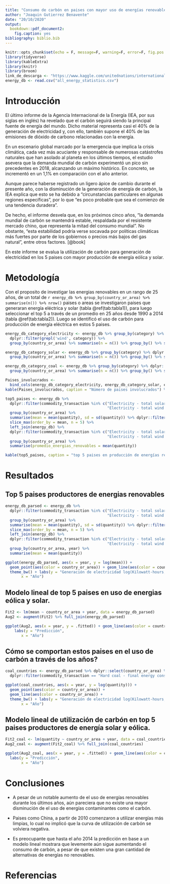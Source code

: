 ```yaml
---
title: "Consumo de carbón en paises con mayor uso de energías renovables"
author: "Joaquin Gutierrez Benavente"
date: "20/10/2020"
output: 
  bookdown::pdf_document2:
    fig.caption: yes
bibliography: biblio.bib
---
```


```r
knitr::opts_chunk$set(echo = F, message=F, warning=F, error=F, fig.pos = "H", out.extra = "")
library(tidyverse)
library(kableExtra)
library(knitr)
library(broom)
link_de_descarga <- "https://www.kaggle.com/unitednations/international-energy-statistics?select=all_energy_statistics.csv"
energy_db <- read.csv("all_energy_statistics.csv")
```
# Introducción

El último informe de la Agencia Internacional de la Energía (IEA, por sus siglas en inglés) ha revelado que el carbón seguirá siendo la principal fuente de energía del mundo. Dicho material representa casi el 40% de la generación de electricidad y, con ello, también supone el 40% de las emisiones de dióxido de carbono relacionadas con la energía. 

En un escenario global marcado por la emergencia que implica la crisis climática, cada vez más acuciante y responsable de numerosas catástrofes naturales que han asolado al planeta en los últimos tiempos, el estudio asevera que la demanda mundial de carbón experimentó un pico sin precedentes en 2018, alcanzando un máximo histórico. En concreto, se incrementó en un 1,1% en comparación con el año anterior. 

Aunque parece haberse registrado un ligero ápice de cambio durante el presente año, con la disminución de la generación de energía de carbón, la IEA explica que esto se ha debido a “circunstancias particulares en algunas regiones específicas”, por lo que “es poco probable que sea el comienzo de una tendencia duradera”. 

De hecho, el informe desvela que, en los próximos cinco años, “la demanda mundial de carbón se mantendrá estable, respaldada por el resistente mercado chino, que representa la mitad del consumo mundial”. No obstante, “esta estabilidad podría verse socavada por políticas climáticas más fuertes por parte de los gobiernos o precios más bajos del gas natural”, entre otros factores. [@book]

En este informe se evalua la utilización de carbón para generación de electricidad en los 5 paises con mayor producción de energía eólica y solar.

# Metodología 

Con el proposito de investigar las energias renovables en un rango de 25 años, de un total de `r energy_db %>% group_by(country_or_area) %>% summarise(n()) %>% nrow()` paises o areas se investigaron paises que generaran energía eléctrica y solar (tabla \@ref(tab:tabla1)), para luego seleccionar el top 5 a través de un promedio en 25 años desde 1990 a 2014 (tabla \@ref(tab:tabla2)). Luego se identificó el uso de carbón para producción de energía eléctrica en estos 5 paises.

```r
energy_db_category_electricity <- energy_db %>% group_by(category) %>% 
  dplyr::filter(grepl('wind', category)) %>% 
  group_by(country_or_area) %>% summarise(n = n()) %>% group_by() %>% summarise(Generacion_eEolica = n())

energy_db_category_solar <- energy_db %>% group_by(category) %>% dplyr::filter(grepl('solar', category)) %>% 
  group_by(country_or_area) %>% summarise(n = n()) %>% group_by() %>% summarise(Generacion_eSolar = n())

energy_db_category_coal <- energy_db %>% group_by(category) %>% dplyr::filter(grepl('hard_coal', category)) %>% 
  group_by(country_or_area) %>% summarise(n = n()) %>% group_by() %>% summarise(consumo_carbon = n())

Paises_involucrados <- 
  bind_cols(energy_db_category_electricity, energy_db_category_solar, energy_db_category_coal)
kable(Paises_involucrados, caption = "Número de paises involucrados") %>%  kable_styling(bootstrap_options = c("striped", "hover", "condensed"))
```

```r
top5_paises <- energy_db %>% 
  dplyr::filter(commodity_transaction %in% c("Electricity - total solar production", 
                                             "Electricity - total wind production"), quantity > 0.0) %>%
  group_by(country_or_area) %>% 
  summarise(mean = mean(quantity), sd = sd(quantity)) %>% dplyr::filter(!is.na(sd)) %>%
  slice_max(order_by = mean, n = 5) %>% 
  left_join(energy_db) %>% 
  dplyr::filter(commodity_transaction %in% c("Electricity - total solar production", 
                                             "Electricity - total wind production"), quantity > 0.0) %>%
  group_by(country_or_area) %>% 
  summarise(promedio_energias_renovables = mean(quantity))

kable(top5_paises, caption = "top 5 paises en producción de energías renovables en 25 años") %>%  kable_styling(bootstrap_options = c("striped", "hover", "condensed"))
```

# Resultados

## Top 5 paises productores de energias renovables
```r
energy_db_parsed <- energy_db %>% 
  dplyr::filter(commodity_transaction %in% c("Electricity - total solar production", 
                                             "Electricity - total wind production"), quantity > 0.0) %>%
  group_by(country_or_area) %>% 
  summarise(mean = mean(quantity), sd = sd(quantity)) %>% dplyr::filter(!is.na(sd)) %>%
  slice_max(order_by = mean, n = 5) %>% 
  left_join(energy_db) %>% 
  dplyr::filter(commodity_transaction %in% c("Electricity - total solar production", 
                                             "Electricity - total wind production"), quantity > 0.0) %>%
  group_by(country_or_area, year) %>% 
  summarise(mean = mean(quantity))
```

```r
ggplot(energy_db_parsed, aes(x = year, y = log(mean))) +
  geom_point(aes(color = country_or_area)) + geom_line(aes(color = country_or_area)) +
  theme_bw() + labs(y = "Generación de electricidad log(Kilowatt-hours, million)", 
       x = "Año")
```


## Modelo lineal de top 5 paises en uso de energias eólica y solar.

```r
Fit2 <- lm(mean ~ country_or_area + year, data = energy_db_parsed)
Aug2 <- augment(Fit2) %>% full_join(energy_db_parsed)
```

```r
ggplot(Aug2, aes(x = year, y = .fitted)) + geom_line(aes(color = country_or_area)) +
    labs(y = "Predicción", 
       x = "Año")
```

## Cómo se comportan estos paises en el uso de carbón a través de los años?

```r
coal_countries <- energy_db_parsed %>% dplyr::select(country_or_area) %>% left_join(energy_db) %>% 
  dplyr::filter(commodity_transaction == "Hard coal - final energy consumption") 
```


```r
ggplot(coal_countries, aes(x = year, y = log(quantity))) +
  geom_point(aes(color = country_or_area)) +
  geom_line(aes(color = country_or_area)) +
  theme_bw() + labs(y = "Generación de electricidad log(Kilowatt-hours, million)", 
       x = "Año")
```

## Modelo lineal de utilización de carbón en top 5 paises productores de energía solar y eólica.

```r
Fit2_coal <- lm(quantity ~ country_or_area + year, data = coal_countries)
Aug2_coal <- augment(Fit2_coal) %>% full_join(coal_countries)
```

```r
ggplot(Aug2_coal, aes(x = year, y = .fitted)) + geom_line(aes(color = country_or_area)) + 
  labs(y = "Predicción", 
       x = "Año")
```

# Conclusiones

- A pesar de un notable aumento de el uso de energías renovables durante los últimos años, aún pareciera que no existe una mayor disminución de el uso de energías contaminantes como el carbón.

- Paises como China, a partir de 2010 comenzaron a utilizar energías más limpias, lo cual no implicó que la curva de utilización de carbón se volviera negativa.

- Es preocupante que hasta el año 2014 la predicción en base a un modelo lineal mostrara que levemente aún sigue aumentando el consumo de carbón, a pesar de que existen una gran cantidad de alternativas de energías no renovables.

# Referencias